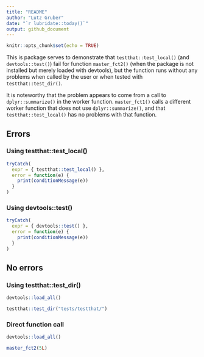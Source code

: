 ```yaml
---
title: "README"
author: "Lutz Gruber"
date: "`r lubridate::today()`"
output: github_document
---
```


```r
knitr::opts_chunk$set(echo = TRUE)
```

This is package serves to demonstrate that `testthat::test_local()` (and `devtools::test()`) fail for function `master_fct2()` (when the package is not installed but merely loaded with devtools), but the function runs without any problems when called by the user or when tested with `testthat::test_dir()`.

It is noteworthy that the problem appears to come from a call to `dplyr::summarize()` in the worker function. `master_fct1()` calls a different worker function that does not use `dplyr::summarize()`, and that `testthat::test_local()` has no problems with that function.

## Errors

### Using testthat::test_local()

```r
tryCatch(
  expr = { testthat::test_local() },
  error = function(e) {
    print(conditionMessage(e))
  }
)
```

### Using devtools::test()

```r
tryCatch(
  expr = { devtools::test() },
  error = function(e) {
    print(conditionMessage(e))
  }
)
```

## No errors

### Using testthat::test_dir()

```r
devtools::load_all()

testthat::test_dir("tests/testthat/")
```

### Direct function call

```r
devtools::load_all()

master_fct2(5L)
```
